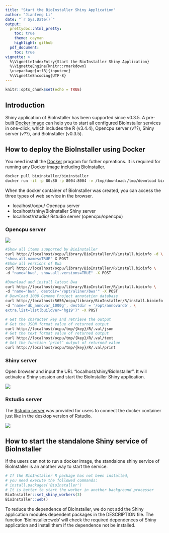 ```yaml
---
title: "Start the BioInstaller Shiny Application"
author: "Jianfeng Li"
date: "`r Sys.Date()`"
output:
  prettydoc::html_pretty:
    toc: true
    theme: cayman
    highlight: github
  pdf_document:
    toc: true
vignette: >
  %\VignetteIndexEntry{Start the BioInstaller Shiny Application}
  %\VignetteEngine{knitr::rmarkdown}
  \usepackage[utf8]{inputenc}
  %\VignetteEncoding{UTF-8}
---
```


```r
knitr::opts_chunk$set(echo = TRUE)
```

## Introduction

Shiny application of BioInstaller has been supported since v0.3.5. A pre-built [Docker image](https://hub.docker.com/r/bioinstaller/bioinstaller/) can help you to start all configured BioInstaller services in one-click, which includes the R (v3.4.4), Opencpu server (v??), Shiny server (v??), and BioInstaller (v0.3.5).

## How to deploy the BioInstaller using Docker

You need install the [Docker](https://docs.docker.com/install/) program for futher opreations. It is required for running any Docker image including BioInstaller.

```bash
docker pull bioinstaller/bioinstaller
docker run -it -p 80:80 -p 8004:8004 -v /tmp/download:/tmp/download bioinstaller/bioinstaller
```

When the docker container of BioInstaller was created, you can access the three types of web service in the browser.

- localhost/ocpu/ Opencpu server
- localhost/shiny/BioInstaller Shiny server
- localhost/rstudio/ Rstudio server (opencpu/opencpu)

### Opencpu server

![](https://raw.githubusercontent.com/Miachol/ftp/master/files/images/bioinstaller/opencpu.png)

```bash
#Show all items supported by BioInstaller
curl http://localhost/ocpu/library/BioInstaller/R/install.bioinfo -d \
"show.all.names=TRUE" X POST
#Show all versions of Bwa
curl http://localhost/ocpu/library/BioInstaller/R/install.bioinfo \
-d "name='bwa', show.all.versions=TRUE" -X POST

#Download and install latest Bwa
curl http://localhost/ocpu/library/BioInstaller/R/install.bioinfo \
-d "name='bwa', destdir='/opt/aliner/bwa'" -X POST
# Download 1000 Genome Project annotation database
curl http://localhost:5656/ocpu/library/BioInstaller/R/install.bioinfo \
-d "name='db_annovar_1000g', destdir = '/opt/annovardb', \
extra.list=list(buildver='hg19')" -X POST

# Get the character key and retrieve the output
# Get the JSON format value of returned output
curl http://localhost/ocpu/tmp/{key}/R/.val/json
# Get the text format value of returned output
curl http://localhost/ocpu/tmp/{key}/R/.val/text
# Get the function ‘print’ output of returned value
curl http://localhost/ocpu/tmp/{key}/R/.val/print
```

### Shiny server

Open browser and input the URL "localhost/shiny/BioInstaller". It will activate a Shiny session and start the BioInstaller Shiny application.

![](https://raw.githubusercontent.com/Miachol/ftp/master/files/images/bioinstaller/shiny.png)

### Rstudio server

The [Rstudio server](https://www.rstudio.com/products/rstudio-server/) was provided for users to connect the docker container just like in the desktop version of Rstudio.

![](https://raw.githubusercontent.com/Miachol/ftp/master/files/images/bioinstaller/rstudio.png)

## How to start the standalone Shiny service of BioInstaller

If the users can not to run a docker image, the standalone shiny service of BioInstaller is an another way to start the service.

```r
# If the BioInstaller R package has not been installed, 
# you need execute the followed commands:
# install.packages('BioInstaller')
# It is better to start the worker in another background processor
BioInstaller::set_shiny_workers(3)
BioInstaller::web()
```

To reduce the dependence of BioInstaller, we do not add the Shiny application modules dependent packages in the DESCRIPTION file. The function 'BioInstaller::web' will check the required dependences of Shiny application and install them if the dependence not be installed.
